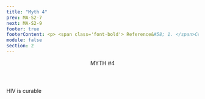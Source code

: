 ```yaml
---
title: "Myth 4"
prev: MA-S2-7
next: MA-S2-9
footer: true
footerContent: <p> <span class='font-bold'> Reference&#58; 1. </span>Centers for Disease Control and Prevention. HIV Treatment. April 20, 2022. Accessed May 19, 2022. https://www.cdc.gov/hiv/basics/livingwithhiv/treatment.html <span class='font-bold'> 2.</span> Centers for Disease Control and Prevention. HIV Care Saves Lives Infographic. November 25, 2014. Accessed May 19, 2022. https://www.cdc.gov/vitalsigns/hiv-aids-medical-care/infographic.html</p>
module: false
section: 2
---
```


<Header>
  MYTH <span className="text-red">#4</span>
</Header>
<StickyPicture image="/GettyImages-1128239094_FPO_BW.png" primary>
  <Pic
    src="/Group_491.svg"
    className="h-[75px] w-[75px] xl:h-[150px] xl:w-[150px]"
  />
  <PP class="font-sans font-bold text-2xl xl:text-3xl text-red">
    HIV is curable
  </PP>
  <br />
  <List
    type="simple"
    fontSize="text-1rem xl:text-1.5rem"
    list="While there is no cure for HIV, treatment exists that can keep the amount of virus so low in the body it is undetectable and cannot be transmitted to others 1
    HIV medications can allow people with HIV to live a long and healthy life 2"
  />
</StickyPicture>
